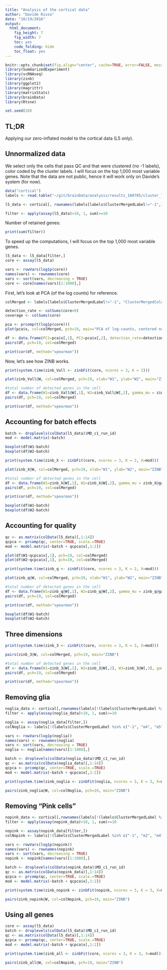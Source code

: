 ```yaml
---
title: "Analysis of the cortical data"
author: "Davide Risso"
date: "10/19/2016"
output: 
  html_document: 
    fig_height: 7
    fig_width: 7
    toc: yes
    code_folding: hide
    toc_float: yes
---
```


```r
knitr::opts_chunk$set(fig.align="center", cache=TRUE, error=FALSE, message=FALSE, warning=TRUE)
library(SummarizedExperiment)
library(scRNAseq)
library(zinb)
library(ggplot2)
library(magrittr)
library(matrixStats)
library(brainData)
library(Rtsne)

set.seed(20)
```

## TL;DR

Applying our zero-inflated model to the cortical data (L5 only).

## Unnormalized data

We select only the cells that pass QC and that were clustered (no -1 labels), color coded by the cluster labels. I will focus on the top 1,000 most variable genes. Note that the data are not public, hence it will work only on Davide's system (for now).

```r
data("cortical")
labels <- read.table("~/git/brainData/analysis/results_160705/cluster_labels.txt", stringsAsFactors = FALSE, sep='\t', comment.char = "%")

l5_data <- cortical[, rownames(labels[labels$ClusterMergedLabel!="-1",])]

filter <- apply(assay(l5_data)>10, 1, sum)>=10
```

Number of retained genes:
```r
print(sum(filter))
```

To speed up the computations, I will focus on the top 1,000 most variable genes.

```r
l5_data <- l5_data[filter,]
core <- assay(l5_data)

vars <- rowVars(log1p(core))
names(vars) <- rownames(core)
vars <- sort(vars, decreasing = TRUE)
core <- core[names(vars)[1:1000],]
```

First, let's look at PCA (of the log counts) for reference.

```r
colMerged <- labels[labels$ClusterMergedLabel!="-1", "ClusterMergedColor"]

detection_rate <- colSums(core>0)
coverage <- colSums(core)

pca <- prcomp(t(log1p(core)))
plot(pca$x, col=colMerged, pch=19, main="PCA of log-counts, centered not scaled")
```

```r
df <- data.frame(PC1=pca$x[,1], PC2=pca$x[,2], detection_rate=detection_rate, coverage=coverage)
pairs(df, pch=19, col=colMerged)

print(cor(df, method="spearman"))
```

Now, let's see how ZINB works.

```r
print(system.time(zinb_Vall <- zinbFit(core, ncores = 3, K = 2)))
```

```r
plot(zinb_Vall@W, col=colMerged, pch=19, xlab="W1", ylab="W2", main="ZINB")
```

```r
#total number of detected genes in the cell
df <- data.frame(W1=zinb_Vall@W[,1], W2=zinb_Vall@W[,2], gamma_mu = zinb_Vall@gamma_mu[1,], gamma_pi = zinb_Vall@gamma_pi[1,], detection_rate=detection_rate, coverage=coverage)
pairs(df, pch=19, col=colMerged)

print(cor(df, method="spearman"))
```

## Accounting for batch effects

```r
batch <- droplevels(colData(l5_data)$MD_c1_run_id)
mod <- model.matrix(~batch)

boxplot(df$W1~batch)
boxplot(df$W2~batch)

```

```r
print(system.time(zinb_X <- zinbFit(core, ncores = 3, K = 2, X=mod)))
```

```r
plot(zinb_X@W, col=colMerged, pch=19, xlab="W1", ylab="W2", main="ZINB")
```

```r
#total number of detected genes in the cell
df <- data.frame(W1=zinb_X@W[,1], W2=zinb_X@W[,2], gamma_mu = zinb_X@gamma_mu[1,], gamma_pi = zinb_X@gamma_pi[1,], detection_rate=detection_rate, coverage=coverage)
pairs(df, pch=19, col=colMerged)

print(cor(df, method="spearman"))

boxplot(df$W1~batch)
boxplot(df$W2~batch)
```

## Accounting for quality

```r
qc <- as.matrix(colData(l5_data)[,1:14])
qcpca <- prcomp(qc, center=TRUE, scale.=TRUE)
mod <- model.matrix(~batch + qcpca$x[,1:2])

plot(df$W1~qcpca$x[,1], pch=19, col=colMerged)
plot(df$W2~qcpca$x[,1], pch=19, col=colMerged)
```

```r
print(system.time(zinb_q <- zinbFit(core, ncores = 3, K = 2, X=mod)))
```

```r
plot(zinb_q@W, col=colMerged, pch=19, xlab="W1", ylab="W2", main="ZINB")
```

```r
#total number of detected genes in the cell
df <- data.frame(W1=zinb_q@W[,1], W2=zinb_q@W[,2], gamma_mu = zinb_q@gamma_mu[1,], gamma_pi = zinb_q@gamma_pi[1,], detection_rate=detection_rate, coverage=coverage)
pairs(df, pch=19, col=colMerged)

print(cor(df, method="spearman"))

boxplot(df$W1~batch)
boxplot(df$W2~batch)
```

## Three dimensions

```r
print(system.time(zinb_3 <- zinbFit(core, ncores = 3, K = 3, X=mod)))
```

```r
pairs(zinb_3@W, col=colMerged, pch=19, main="ZINB")
```

```r
#total number of detected genes in the cell
df <- data.frame(W1=zinb_3@W[,1], W2=zinb_3@W[,2], W3=zinb_3@W[,3], gamma_mu = zinb_3@gamma_mu[1,], gamma_pi = zinb_3@gamma_pi[1,], detection_rate=detection_rate, coverage=coverage)
pairs(df, pch=19, col=colMerged)

print(cor(df, method="spearman"))
```

## Removing glia

```r
noglia_data <- cortical[,rownames(labels[!(labels$ClusterMergedLabel %in% c("-1", "m4", "m5")),])]
filter <- apply(assay(noglia_data)>10, 1, sum)>=10

noglia <- assay(noglia_data[filter,])
colNoglia <- labels[!(labels$ClusterMergedLabel %in% c("-1", "m4", "m5")), "ClusterMergedColor"]

vars <- rowVars(log1p(noglia))
names(vars) <- rownames(noglia)
vars <- sort(vars, decreasing = TRUE)
noglia <- noglia[names(vars)[1:1000],]

batch <- droplevels(colData(noglia_data)$MD_c1_run_id)
qc <- as.matrix(colData(noglia_data)[,1:14])
qcpca <- prcomp(qc, center=TRUE, scale.=TRUE)
mod <- model.matrix(~batch + qcpca$x[,1:2])
```

```r
print(system.time(zinb_noglia <- zinbFit(noglia, ncores = 3, K = 3, X=mod)))
```

```r
pairs(zinb_noglia@W, col=colNoglia, pch=19, main="ZINB")
```

## Removing "Pink cells"

```r
nopink_data <- cortical[,rownames(labels[!(labels$ClusterMergedLabel %in% c("-1", "m2", "m4", "m5", "m6")),])]
filter <- apply(assay(nopink_data)>10, 1, sum)>=10

nopink <- assay(nopink_data[filter,])
colNopink <- labels[!(labels$ClusterMergedLabel %in% c("-1", "m2", "m4", "m5", "m6")), "ClusterMergedColor"]

vars <- rowVars(log1p(nopink))
names(vars) <- rownames(nopink)
vars <- sort(vars, decreasing = TRUE)
nopink <- nopink[names(vars)[1:1000],]

batch <- droplevels(colData(nopink_data)$MD_c1_run_id)
qc <- as.matrix(colData(nopink_data)[,1:14])
qcpca <- prcomp(qc, center=TRUE, scale.=TRUE)
mod <- model.matrix(~batch + qcpca$x[,1:2])
```

```r
print(system.time(zinb_nopink <- zinbFit(nopink, ncores = 3, K = 3, X=mod)))
```

```r
pairs(zinb_nopink@W, col=colNopink, pch=19, main="ZINB")
```

## Using all genes

```r
core <- assay(l5_data)
batch <- droplevels(colData(l5_data)$MD_c1_run_id)
qc <- as.matrix(colData(l5_data)[,1:14])
qcpca <- prcomp(qc, center=TRUE, scale.=TRUE)
mod <- model.matrix(~batch + qcpca$x[,1:2])

print(system.time(zinb_all <- zinbFit(core, ncores = 3, K = 3, X=mod)))
```

```r
pairs(zinb_all@W, col=colNopink, pch=19, main="ZINB")
```

